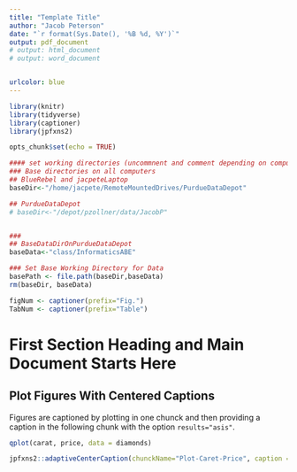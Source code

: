 ```yaml
---
title: "Template Title"
author: "Jacob Peterson"
date: "`r format(Sys.Date(), '%B %d, %Y')`" 
output: pdf_document
# output: html_document
# output: word_document


urlcolor: blue
---
```


[//]: # Remember to run the date code above and insert the output to preserve date of creation (this is how you enter a comment to markdown)

```r
library(knitr)
library(tidyverse)
library(captioner)
library(jpfxns2)
```

```r
opts_chunk$set(echo = TRUE)
```

```r
#### set working directories (uncommnent and comment depending on computer)
### Base directories on all computers
## BlueRebel and jacpeteLaptop
baseDir<-"/home/jacpete/RemoteMountedDrives/PurdueDataDepot"

## PurdueDataDepot
# baseDir<-"/depot/pzollner/data/JacobP"


###
## BaseDataDirOnPurdueDataDepot
baseData<-"class/InformaticsABE"

### Set Base Working Directory for Data 
basePath <- file.path(baseDir,baseData)
rm(baseDir, baseData)
```

```r
figNum <- captioner(prefix="Fig.")
TabNum <- captioner(prefix="Table")
```

# First Section Heading and Main Document Starts Here  

## **Plot Figures With Centered Captions**
Figures are captioned by plotting in one chunck and then providing a caption in the following chunk with the option `results="asis"`.

```r
qplot(carat, price, data = diamonds)
```

```r
jpfxns2::adaptiveCenterCaption(chunckName="Plot-Caret-Price", caption = "This is caption 1", capFxn = "figNum")
```


